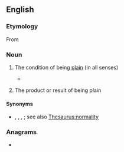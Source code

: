 ==English==

===Etymology===
From {{suffix|en|plain|ness}}

===Noun===
{{en-noun|-|es}}

# {{lb|en|uncountable}} The condition of being [[plain]] (in all senses)
#* {{quote-book
|lang=en
|year=1986
|author={{w|John le Carré}}
|title={{w|A Perfect Spy}}
|section=
|passage= Yet her beauty clung to her like an identity she was trying to deny and her '''plainness''' kept slipping like a bad disguise.}}
# {{lb|en|countable}} The product or result of being plain

====Synonyms====
* {{sense|condition of being plain—ordinary}} {{l|en|normalcy}}, {{l|en|normaldom}}, {{l|en|normality}}, {{l|en|normalness}}; see also [[Thesaurus:normality]]

===Anagrams===
* {{anagrams|en|a=aeilnnpss|snaplines}}